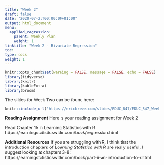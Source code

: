 ```yaml
---
title: "Week 2"
draft: false
date: "2020-07-21T00:00:00+01:00"
output: html_document
menu:
  applied_regression:
    parent: Weekly Plan
    weight: 1
linktitle: "Week 2 - Bivariate Regression"
toc: 
type: docs
weight: 1
---
```

```r
knitr::opts_chunk$set(warning = FALSE, message = FALSE, echo = FALSE)
library(tidyverse)
library(knitr)
library(kableExtra)
library(broom)
```




The slides for Week Two can be found here:
```r
knitr::include_url('https://ericbrewe.com/slides/EDUC_847/EDUC_847_Week_2.html#1')
```



**Reading Assignment**
Here is your reading assignment for Week 2

Read Chapter 15 in Learning Statistics with R
https://learningstatisticswithr.com/book/regression.html

**Additional Resources**
If you are struggling with R, I think that the introduction chapters of *Learning Statistics with R* are really useful, I suggest looking at chapters 3-8: https://learningstatisticswithr.com/book/part-ii-an-introduction-to-r.html 
